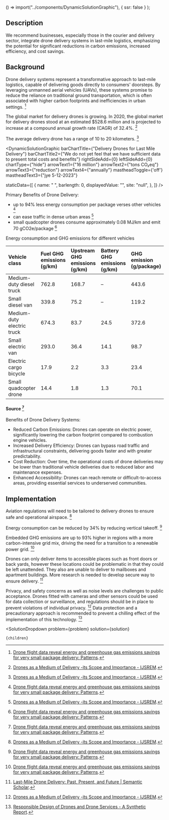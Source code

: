 

  () => import("../components/DynamicSolutionGraphic"),
  { ssr: false }
);


## Description

We recommend businesses, especially those in the courier and delivery sector, integrate drone delivery systems in last-mile logistics, emphasizing the potential for significant reductions in carbon emissions, increased efficiency, and cost savings.

## Background

Drone delivery systems represent a transformative approach to last-mile logistics, capable of delivering goods directly to consumers' doorsteps. By leveraging unmanned aerial vehicles (UAVs), these systems promise to reduce the reliance on traditional ground transportation, which is often associated with higher carbon footprints and inefficiencies in urban settings. [^"1"]

The global market for delivery drones is growing. In 2020, the global market for delivery drones stood at an estimated $528.6 million and is projected to increase at a compound annual growth rate (CAGR) of 32.4%. [^"6"]

The average delivery drone has a range of 10 to 20 kilometers. [^"6"]

<DynamicSolutionGraphic
  barChartTitle={"Delivery Drones for Last Mile Delivery"}
  barChartTitle2={"We do not yet feel that we have sufficient data to present total costs and benefits"}
  rightSideAdd={0}
  leftSideAdd={0}
  chartType={"hide"}
  arrowText1={"16 million"}
  arrowText2={"tons CO₂eq"}
  arrowText3={"reduction"}
  arrowText4={"annually"}
  mastheadToggle={'off'}
  mastheadText3={"jye 5-12-2023"}
  
  
  staticData={[
    {
      name: " ",
      barlength: 0,
      displayedValue: "",
      site: "null",
    },
  ]}
/>


Primary Benefits of Drone Delivery:
- up to 94% less energy consumption per package verses other vehicles [^"1"]
- can ease traffic in dense urban areas [^"6"]
- small quadcopter drones consume approximately 0.08 MJ/km and emit 70 gCO2e/package [^"1"]

Energy consumption and GHG emissions for different vehicles

|Vehicle class|Fuel GHG emissions (g/km)|Upstream GHG emissions (g/km)|Battery GHG emissions (g/km)|GHG emission (g/package)|
|:----|:----|:----|:----|:----|
|Medium-duty diesel truck|762.8|168.7|–|443.6|
|Small diesel van|339.8|75.2|–|119.2|
|Medium-duty electric truck|674.3|83.7|24.5|372.6|
|Small electric van|293.0|36.4|14.1|98.7|
|Electric cargo bicycle|17.9|2.2|3.3|23.4|
|Small quadcopter drone|14.4|1.8|1.3|70.1|

#### Source [^"1"]


Benefits of Drone Delivery Systems:

- Reduced Carbon Emissions: Drones can operate on electric power, significantly lowering the carbon footprint compared to combustion engine vehicles.
- Increased Delivery Efficiency: Drones can bypass road traffic and infrastructural constraints, delivering goods faster and with greater predictability.
- Cost Reduction: Over time, the operational costs of drone deliveries may be lower than traditional vehicle deliveries due to reduced labor and maintenance expenses.
- Enhanced Accessibility: Drones can reach remote or difficult-to-access areas, providing essential services to underserved communities.



## Implementation


Aviation regulations will need to be tailored to delivery drones to ensure safe and operational airspace. [^"6"]

Energy consumption can be reduced by 34% by reducing vertical takeoff. [^"1"]

Embedded GHG emissions are up to 93% higher in regions with a more carbon-intensive grid mix, driving the need for a transition to a renewable power grid. [^"1"]

Drones can only deliver items to accessible places such as front doors or back yards, however these locations could be problematic in that they could be left unattended. They also are unable to deliver to mailboxes and apartment buildings. More research is needed to develop secure way to ensure delivery. [^"2"]

Privacy, and safety concerns as well as noise levels are challenges to public acceptance. Drones fitted with cameras and other sensors could be used for data collection or surveillance, and regulations should be in place to prevent violations of individual privacy. [^"6"] Data protection and a precautionary approach is recommended to prevent a chilling effect of the implementation of this technology. [^"7"]

[^"1"]:  [Drone flight data reveal energy and greenhouse gas emissions savings for very small package delivery: Patterns](https://www.cell.com/patterns/fulltext/S2666-3899(22)00180-5?_returnURL=https%3A%2F%2Flinkinghub.elsevier.com%2Fretrieve%2Fpii%2FS2666389922001805%3Fshowall%3Dtrue). 
[^"2"]:  [Last-Mile Drone Delivery: Past, Present, and Future | Semantic Scholar](https://www.semanticscholar.org/paper/Last-Mile-Drone-Delivery%3A-Past%2C-Present%2C-and-Future-Eskandaripour-Boldsaikhan/70971f92e7a0357ed3cea5c463ba73781e7b6762). 
[^"3"]:  [[PDF] Optimizing Drone Delivery in Smart Cities | Semantic Scholar](https://www.semanticscholar.org/paper/Optimizing-Drone-Delivery-in-Smart-Cities-Shahzaad-Alkouz/caea10f4645862c3751be42d798e709869ef1322). 
[^"4"]:  [A systematic literature review on the main factors for public acceptance of drones](https://www.sciencedirect.com/science/article/abs/pii/S0160791X2200238X?via%3Dihub). 
[^"5"]:  [Robots in Space: Sharing the Sidewalk with Autonomous Delivery Vehicles](https://papers.ssrn.com/sol3/papers.cfm?abstract_id=3347466). 
[^"6"]:  [Drones as a Medium of Delivery -its Scope and Importance - IJSREM](https://ijsrem.com/download/drones-as-a-medium-of-delivery-its-scope-and-importance/). 
[^"7"]:  [Responsible Design of Drones and Drone Services - A Synthetic Report](https://papers.ssrn.com/sol3/papers.cfm?abstract_id=3096573). 


  <SolutionDropdown 
    problem={problem} 
    solution={solution}
  >
    {children}
  </SolutionDropdown>